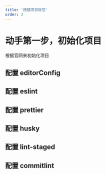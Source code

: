 ```yaml
---
title: '搭建项目规范'
order: 2
---
```


# 动手第一步，初始化项目

根据官网来初始化项目

## 配置 editorConfig

## 配置 eslint

## 配置 prettier

## 配置 husky

## 配置 lint-staged

## 配置 commitlint

